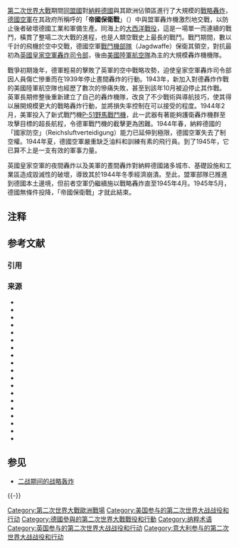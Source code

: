 {{Infobox military conflict
|conflict = 帝國保衛戰
|partof = [[第二次世界大戰|第二次世界大戰]]
|image = [[File:1941年到1942年二戰歐洲戰場局勢.png|300px]]
|caption = 「帝國保衛戰」行動的範圍圖{{notetag|德軍需防範空襲的地域隨著擴張而有所變化，到了1944年7月，德軍防空作戰擴及[[德國|德國]]本土、[[東普魯士|東普魯士]]、[[奧地利|奧地利]]、[[捷克斯洛伐克|捷克斯洛伐克]]、[[丹麥|丹麥]]、[[荷蘭|荷蘭]]、[[比利時|比利時]]、東部、東北部[[法國|法國]]、[[波蘭|波蘭]]、[[匈牙利|匈牙利]]、[[愛沙尼亞|愛沙尼亞]]等地區{{cfn|Boog|y=2001|p=216-217}}。}}
|date = 1939年9月4日—1945年5月8日{{cfn|Caldwell|Muller|y=2007|p=9}}
|place = [[德國佔領下的歐洲|德國佔領下的歐洲]]、德國的盟友
|result = 盟軍勝利
|combatant1 =  {{GBR}} <br/> {{USA}}<br/> {{flag|Canada|1921}}<br/> {{flag|Australia}} <br/> {{flag|New Zealand}}<br/>{{flag|South Africa|1928}}  |combatant2 = {{flagcountry|Nazi Germany}}<br/>{{flagcountry|Kingdom of Italy}}<br/>{{flagcountry|Kingdom of Hungary}}<br/>{{flagcountry|Kingdom of Romania}}<br/>{{flagicon|Slovakia|1938}} [[斯洛伐克共和國_(1939–1945)|斯洛伐克]]
|commander1 = {{flagicon|United Kingdom}} [[查爾斯·波特爾，第一代亨格福德的波特爾子爵|查爾斯·波特爾]]<br/>{{flagicon|United Kingdom}} [[亞瑟·哈里斯，第一代男爵|亞瑟·哈里斯]]<br/>{{flagicon|United Kingdom}} [[特拉福德·萊赫-馬洛里|特拉福德·萊赫-馬洛里]]<br/>{{flagicon|United Kingdom}} [[亞瑟·泰德，第一代泰德男爵|亞瑟·泰德]]<br/>
{{flagicon|United States|1912}} [[卡爾·斯帕茨|卡爾·斯帕茨]]<br/>{{flagicon|Canada|1921}} [[洛伊德·布瑞德爾|洛伊德·布瑞德爾]]<br/>{{flagicon|United States|1912}} [[詹姆斯·杜立德|詹姆斯·杜立德]]<br/>{{flagicon|United States|1912}} [[伊爾拉·埃克|伊爾拉·埃克]]
|commander2 = {{flagicon|Nazi Germany}} [[赫爾曼·戈林|赫爾曼·戈林]]<br/> {{flagicon|Nazi Germany}} [[漢斯·耶匈尼克|漢斯·耶匈尼克]]<br/> {{flagicon|Nazi Germany}} [[漢斯-尤根·史通普|漢斯-尤根·史通普]]<br/> {{flagicon|Nazi Germany}} [[約瑟夫·卡姆胡柏|約瑟夫·卡姆胡柏]]<br/> {{flagicon|Nazi Germany}} [[雨果·史佩萊|雨果·史佩萊]]
|strength1 = 
|strength2 = 
|casualties1 = 22,000架英軍飛機{{cfn|Beaumont|y=1987|p=13}}<br/>79,281名英軍{{cfn|Beaumont|y=1987|p=13}}<br/>18,000架美軍飛機{{cfn|Beaumont|y=1987|p=13}}<br/>79,265名美軍{{cfn|Beaumont|y=1987|p=13}}
|casualties2 = 至少15,430架飛機因戰損失{{notetag|根據布格（Boog）的資料指出{{cfn|Boog|y=2001|p=180}}，單1943一年德軍就損失了8,286架飛機，而根據霍頓（Hooton）的資料指出，僅1944年一年，德軍就損失3706架晝間戰鬥機和664架夜間戰鬥機{{cfn|Hooton|y=1997|p=284}}。另外還要加上在1944年出擊戰鬥而損失的2,634架晝間戰鬥機與142架夜間戰鬥機的損失。}}<br />估計約18,000架飛機因轟炸損失{{cfn|MacIsaac|y=1976|p=9}}<br/>97艘潛艇{{cfn|Frankland|Webster|y=2006|p=276}}<br />至少23,000輛摩托車{{cfn|Frankland|Webster|y=2006|p=268|loc=計1944年6到12月的數據。}}<br/>至少700-800輛戰車{{cfn|Frankland|Webster|y=1961|p=253|loc=計1943年10月至1944年7月}}<br />500,000名平民{{cfn|Beaumont|y=1987|p=13}}<br />至少450座火車頭（僅計1943年）{{cfn|Cox|y=1998|p=155}}<br />至少4,500輛載人車（僅計1943年）{{cfn|Cox|y=1998|p=115}}<br />至少6,500輛載貨車（僅計1943年）{{cfn|Cox|y=1998|p=155}}
|campaignbox = {{Campaignbox Western Front (World War II)}}
}}

[[第二次世界大戰|第二次世界大戰]]期間[[同盟國_(第二次世界大戰)|同盟國]]對[[納粹德國|納粹德國]]與其歐洲佔領區進行了大規模的[[戰略轟炸|戰略轟炸]]，[[納粹德國空軍|德國空軍]]在其政府所稱呼的「'''帝國保衛戰'''」（{{lang-de|Reichsverteidigung}}）中與盟軍轟炸機激烈地交戰，以防止後者破壞德國工業和軍備生產。同海上的[[大西洋戰役_(1939年—1945年)|大西洋戰役]]，這是一場單一而連續的戰鬥，橫貫了整場二次大戰的進程，也是人類空戰史上最長的戰鬥。戰鬥期間，數以千計的飛機於空中交戰，德國空軍[[戰鬥機部隊|戰鬥機部隊]]（Jagdwaffe）保衛其領空，對抗最初為[[英國皇家空軍轟炸司令部|英國皇家空軍轟炸司令部]]，後由[[美國陸軍航空軍|美國陸軍航空隊]]為主的大規模轟炸機機隊。

戰爭初期幾年，德軍輕易的擊敗了英軍的空中戰略攻勢，迫使皇家空軍轟炸司令部因人員傷亡慘重而在1939年停止晝間轟炸的行動。1943年，新加入對德轟炸作戰的美國陸軍航空隊也經歷了數次的慘痛失敗，甚至到該年10月被迫停止其作戰。英軍長期修整後重新建立了自己的轟炸機隊，改良了不少戰術與導航技巧，使其得以展開規模更大的戰略轟炸行動，並將損失率控制在可以接受的程度。1944年2月，美軍投入了新式戰鬥機[[P-51野馬戰鬥機|P-51野馬戰鬥機]]，此一武器有著能夠護衛轟炸機群至攻擊目標的超長航程，令德軍戰鬥機的截擊更為困難。1944年春，納粹德國的「國家防空」（Reichsluftverteidigung）能力已延伸到極限，德國空軍失去了制空權。1944年夏，德國空軍嚴重缺乏油料和訓練有素的飛行員。到了1945年，它已算不上是一支有效的軍事力量。

英國皇家空軍的夜間轟炸以及美軍的晝間轟炸對納粹德國諸多城市、基礎設施和工業區造成毀滅性的破壞，導致其於1944年冬季經濟崩潰。至此，盟軍部隊已推進到德國本土邊境，但前者空軍仍繼續施以戰略轟炸直至1945年4月。1945年5月，德國無條件投降，「帝國保衛戰」才就此結束。

== 注释 ==
{{NoteFoot}}

== 参考文献 ==
=== 引用 ===
{{Reflist|20em}}

=== 来源 ===
{{refbegin}}
* {{cite journal |last=Beaumont |first=Roger |coauthors= | title=  The Bomber Offensive as a Second Front |journal = Journal of Contemporary History|volume=22 |number=1 |pages= 3–19 |ISBN = |url=https://archive.org/details/sim_journal-of-contemporary-history_1987-01_22_1/page/n4|ref= |date=January 1987}}
* {{cite book |last=Biddle |first=Tami |coauthors= | year=2002 |title = Rhetoric and Reality in Air Warfare: The Evolution of British and American Ideas About Strategic Bombing, 1914-1945 | publisher=Princeton and Oxford University |ISBN = 0-691-12010-2 |url = |ref= | page=}}
* {{cite book |last=Boog |first=Horst |coauthors= Krebs, Gerhard and Vogel, Detlef | year=2001 |title = Germany and the Second World War: Volume VII: The Strategic Air War in Europe and the War in the West and East Asia, 1943-1944/45 |publisher=Clarendon Press  |ISBN = 978-0-19-822889-9 |url= |ref= | page=}}
* {{cite book |last=Boog |first=Horst |coauthors= Krebs, Gerhard and Vogel, Detlef | year=2001 |title = Das Deutsche Reich under der Zweite Weltkrieg Band 7: Das Deutsche Reich in der Defensive: Strategischer Luftkrieg in Europa, Krieg im Westen und in Ostasien, 1943-1944/45 | publisher=Deutsche Verlags-Anstalt, Stuttgart |ISBN = 3-421-05507-6 |url = |ref= |page=}}
* {{cite book |last1=Bowman |first1=Martin W. |last2=Boiten |first2=Theo |year=2001 |title=Battles With The Luftwaffe: The Bomber Campaign Against Germany 1942-45 |publisher=Harper Collins |ISBN = 0-00-711363-3}}
* {{cite book |last=Caldwell |first=Donald |coauthors=Muller Richard |year=2007 |title=The Luftwaffe Over Germany: Defense of the Reich | publisher=Greenhill books  |ISBN = 978-1-85367-712-0 |url= |ref=Donaldcaldwell07 |page=}}
* {{cite book |last=Cooper |first=Mathew |title=The German Air Force 1933–1945: An Anatomy of Failure |publisher=Jane's Publishing Incorporated |place=New York |year=1981 |ISBN = 0-531-03733-9}}
* {{cite book |last=Cooper |first=Allan |title=Air Battle of the Ruhr |publisher=Airlife Publishing Ltd |place=London |year=1992 |ISBN = 978-1-85310-201-1}}
* {{cite book |last=Cox and Gray |first=Sebastian and Peter |year=2002 |title=Air Power History: Turning Points from Kitty Hawk to Kosovo |publisher=Frank Cass |ISBN = 0-7146-8257-8}}
* {{cite book |last=Cox |first=Sebastian |year=1998 |title = The Strategic Air War Against Germany, 1939-1945: The Official Report of the British Bombing Survey Unit |publisher=Routledge |ISBN = 978-0-7146-4722-7 }}
* {{cite book |last=Frankland |first=Noble |authorlink = Noble Frankland  |year=2006 |title=The Strategic Air Offensive Against Germany, 1939-1945, Volume III, Part 5: Victory |language= |publisher=Naval and Military Press |ISBN = 1-84574-349-0}}
* {{cite book |last=Frankland |first=Noble |authorlink = Noble Frankland  |year=1961 |title=The Strategic Air Offensive Against Germany, 1939-1945, Volume II, Part 4: Endeavour|language= |publisher=Her Majesty's Stationary |ISBN = }}
* {{cite book |first=E.R.|last=Hooton |authorlink=E.R.Hooton |title=Eagle in Flames: The Fall of the Luftwaffe |url=https://archive.org/details/eagleinflamesfal0000hoot|location=London |publisher=Arms & Armour Press |year=1999 |ISBN = 1-86019-995-X |origyear=1997}}
* {{cite book |first=E.R.|last=Hooton |authorlink=E.R.Hooton |title=The Luftwaffe: A Study in Air Power, 1933-1945 |location=London |publisher=Arms & Armour Press | year=2010 |ISBN = 978-1-906537-18-0}}
* {{cite book |last=Murray |first=Williamson |title=Strategy for Defeat: The Luftwaffe 1933–1945 |url=https://archive.org/details/strategyfordefea0000murr_p5n7 |publisher=Air University Press |location=Maxwell AFB |year=1983  |ISBN = 978-1-58566-010-0}}
* {{cite book |last=Stedman |first=Robert |title=Jagdflieger: Luftwaffe Fighter Pilot, 1939–1945 |publisher=Osprey |year=2008 |ISBN = 978-1-84603-167-0 }}
* {{cite book |last=Overy |first=Richard |authorlink= Richard Overy |title=The Air War, 1939–1945 |publisher=Potomac Books, Washington |year=1980 |ISBN = 978-1-57488-716-7}}
* {{cite book |last=Weal |first=John |year=1996 |title = Focke-Wulf Fw 190 Aces of the Western Front |publisher=Osprey Publishing |ISBN = 1-85532-595-0}}
* {{cite book |last=Weal |first=John |title = Bf109 Defence of the Reich Aces |publisher=Osprey |place=Oxford |year=2006 |ISBN = 1-84176-879-0}}
{{refend}}

== 参见 ==
{{Portal box|第二次世界大战|军事航空|德国}}
* [[二战期间的战略轰炸|二战期间的战略轰炸]]

{{-}}
{{WWII city bombing}}

[[Category:第二次世界大戰歐洲戰場|Category:第二次世界大戰歐洲戰場]]
[[Category:美国参与的第二次世界大战战役和行动|Category:美国参与的第二次世界大战战役和行动]]
[[Category:德國參與的第二次世界大戰戰役和行動|Category:德國參與的第二次世界大戰戰役和行動]]
[[Category:纳粹术语|Category:纳粹术语]]
[[Category:英国参与的第二次世界大战战役和行动|Category:英国参与的第二次世界大战战役和行动]]
[[Category:意大利参与的第二次世界大战战役和行动|Category:意大利参与的第二次世界大战战役和行动]]